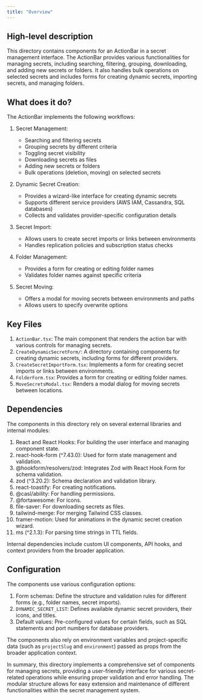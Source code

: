 ```yaml
---
title: "Overview"
---
```


## High-level description
This directory contains components for an ActionBar in a secret management interface. The ActionBar provides various functionalities for managing secrets, including searching, filtering, grouping, downloading, and adding new secrets or folders. It also handles bulk operations on selected secrets and includes forms for creating dynamic secrets, importing secrets, and managing folders.

## What does it do?
The ActionBar implements the following workflows:

1. Secret Management:
   - Searching and filtering secrets
   - Grouping secrets by different criteria
   - Toggling secret visibility
   - Downloading secrets as files
   - Adding new secrets or folders
   - Bulk operations (deletion, moving) on selected secrets

2. Dynamic Secret Creation:
   - Provides a wizard-like interface for creating dynamic secrets
   - Supports different service providers (AWS IAM, Cassandra, SQL databases)
   - Collects and validates provider-specific configuration details

3. Secret Import:
   - Allows users to create secret imports or links between environments
   - Handles replication policies and subscription status checks

4. Folder Management:
   - Provides a form for creating or editing folder names
   - Validates folder names against specific criteria

5. Secret Moving:
   - Offers a modal for moving secrets between environments and paths
   - Allows users to specify overwrite options

## Key Files
1. `ActionBar.tsx`: The main component that renders the action bar with various controls for managing secrets.
2. `CreateDynamicSecretForm/`: A directory containing components for creating dynamic secrets, including forms for different providers.
3. `CreateSecretImportForm.tsx`: Implements a form for creating secret imports or links between environments.
4. `FolderForm.tsx`: Provides a form for creating or editing folder names.
5. `MoveSecretsModal.tsx`: Renders a modal dialog for moving secrets between locations.

## Dependencies
The components in this directory rely on several external libraries and internal modules:

1. React and React Hooks: For building the user interface and managing component state.
2. react-hook-form (^7.43.0): Used for form state management and validation.
3. @hookform/resolvers/zod: Integrates Zod with React Hook Form for schema validation.
4. zod (^3.20.2): Schema declaration and validation library.
5. react-toastify: For creating notifications.
6. @casl/ability: For handling permissions.
7. @fortawesome: For icons.
8. file-saver: For downloading secrets as files.
9. tailwind-merge: For merging Tailwind CSS classes.
10. framer-motion: Used for animations in the dynamic secret creation wizard.
11. ms (^2.1.3): For parsing time strings in TTL fields.

Internal dependencies include custom UI components, API hooks, and context providers from the broader application.

## Configuration
The components use various configuration options:

1. Form schemas: Define the structure and validation rules for different forms (e.g., folder names, secret imports).
2. `DYNAMIC_SECRET_LIST`: Defines available dynamic secret providers, their icons, and titles.
3. Default values: Pre-configured values for certain fields, such as SQL statements and port numbers for database providers.

The components also rely on environment variables and project-specific data (such as `projectSlug` and `environment`) passed as props from the broader application context.

In summary, this directory implements a comprehensive set of components for managing secrets, providing a user-friendly interface for various secret-related operations while ensuring proper validation and error handling. The modular structure allows for easy extension and maintenance of different functionalities within the secret management system.